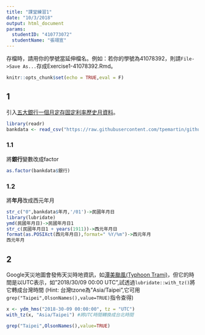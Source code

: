 ```yaml
---
title: "課堂練習1"
date: "10/3/2018"
output: html_document
params:
  studentID: "410773072"
  studentName: "張翊宣"
---
```

存檔時，請用你的學號當延伸檔名。例如：若你的學號為41078392，則請`File->Save As...`存成Exercise1-41078392.Rmd。

```r
knitr::opts_chunk$set(echo = TRUE,eval = F)
```


## 1
引入[五大銀行一個月定存固定利率歷史月資料](https://raw.githubusercontent.com/tpemartin/github-data/master/bankdata.csv)。

```r
library(readr)
bankdata <- read_csv("https://raw.githubusercontent.com/tpemartin/github-data/master/bankdata.csv")
```

### 1.1
將**銀行**變數改成factor
```r
as.factor(bankdata$銀行)
```

### 1.2
將**年月**改成西元年月
```r
str_c("0",bankdata$年月,'/01')->民國年月日
library(lubridate)
ymd(民國年月日)->民國年月日1
str_c(民國年月日1 + years(1911))->西元年月日
format(as.POSIXct(西元年月日),format=" %Y/%m")->西元年月
西元年月
```

## 2
Google天災地圖會發佈天災時地資訊，如[潭美颱風(Typhoon Trami)](https://google.org/crisismap/google.com/2018-trami)，但它的時間是以UTC表示，如"2018/30/09 00:00 UTC",試透過`lubridate::with_tz()`將它轉成台灣時間
(Hint: 台灣tzone為"Asia/Taipei",它可用`grep("Taipei",OlsonNames(),value=TRUE)`指令查得)

```r

x <- ydm_hms("2018-30-09 00:00:00", tz = "UTC")
with_tz(x, "Asia/Taipei") #將UTC時間轉換成台北時間

```
```r
grep("Taipei",OlsonNames(),value=TRUE)
```




